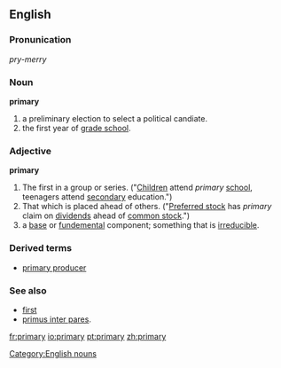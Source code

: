 ==English==

===Pronunication===
''pry-merry''

===Noun===
'''primary'''
# a preliminary election to select a political candiate.
# the first year of [[grade school]].

===Adjective===
'''primary'''
#The first in a group or series. ("[[Children]] attend ''primary'' [[school]], teenagers attend [[secondary]] education.")
#That which is placed ahead of others.  ("[[Preferred stock]] has ''primary'' claim on [[dividends]] ahead of [[common stock]].")
# a [[base]] or [[fundemental]] component; something that is [[irreducible]].

===Derived terms===
* [[primary producer]]

===See also===
* [[first]]
* [[primus inter pares]].

[[Category:English nouns]]

[[fr:primary]]
[[io:primary]]
[[pt:primary]]
[[zh:primary]]